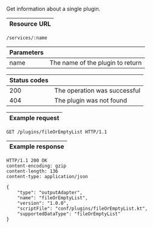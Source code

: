 
Get information about a single <DocsLink href="#extending-steep-through-plugins">plugin</DocsLink>.

| Resource URL |
| ------------ |

```http
/services/:name
```

| Parameters |                                    |
| ---------- | ---------------------------------- |
| name       | The name of the plugin to return   |

| Status codes |                              |
| ------------ | ---------------------------- |
| 200          | The operation was successful |
| 404          | The plugin was not found     |

| Example request |
| --------------- |

```http
GET /plugins/fileOrEmptyList HTTP/1.1
```

| Example response |
| ---------------- |

```http
HTTP/1.1 200 OK
content-encoding: gzip
content-length: 136
content-type: application/json

{
    "type": "outputAdapter",
    "name": "fileOrEmptyList",
    "version": "1.0.0",
    "scriptFile": "conf/plugins/fileOrEmptyList.kt",
    "supportedDataType": "fileOrEmptyList"
}
```
